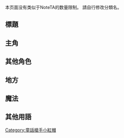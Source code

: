 {{CGroupH|name=童話槍手小紅帽|desc=童話槍手小紅帽}}<noinclude>[[Category:ACG公共轉換組模板|{{SUBPAGENAME}}]][[Category:童話槍手小紅帽]]

本页面没有类似于NoteTA的数量限制。
請自行修改分類名。

== 標題 ==
</noinclude>
{{CItem|zh:童話劍俠小紅帽; zh-tw:童話槍手小紅帽; zh-hk:俏皮劍俠小紅帽; zh-cn:童话枪手小红帽;|desc=default|original=}}<noinclude>

== 主角 ==
</noinclude>
{{CItem|zh:睡公主; zh-tw:睡美人; zh-hk:睡公主; zh-cn:荊棘公主;|desc=default|original=}}
{{CItem|zh:威爾; zh-tw:巴爾; zh-hk:巴爾; zh-cn:威尔;|desc=default|original=}}<noinclude>

== 其他角色 ==
</noinclude>
{{CItem|zh:絲薏菲娜; zh-tw:席爾菲奴; zh-hk:蘇菲娜; zh-cn:丝薏菲娜;|desc=default|original=}}
{{CItem|zh:蕾蓓翠兒; zh-tw:蘭芬瑟爾; zh-hk:麗蓓翠兒; zh-cn:拉潘翠儿;|desc=default|original=}}
{{CItem|zh:Q比; zh-tw:裘比; zh-hk:裘比; zh-cn:丘比;|desc=default|original=}}
{{CItem|zh:仙杜麗拉; zh-tw:桑度瑞拉; zh-hk:Cinderella; zh-cn:桑德利永;|desc=default|original=}}
{{CItem|zh:藍達喬; zh-tw:藍達喬; zh-hk:藍達喬; zh-cn:朗达鸠;|desc=default|original=}}
{{CItem|zh:翰修; zh-tw:漢賽爾; zh-hk:翰修; zh-cn:汉泽尔;|desc=default|original=}}
{{CItem|zh:歌麗德; zh-tw:葛麗特; zh-hk:歌麗德; zh-cn:格莱特;|desc=default|original=}}
{{CItem|zh:特魯德; zh-tw:特魯得; zh-hk:杜瑙黛; zh-cn:特鲁德;|desc=default|original=}}
{{CItem|zh:迪馬殊; zh-tw:迪特馬斯; zh-hk:迪馬斯; zh-cn:笛托玛尔什;|desc=default|original=}}
{{CItem|zh:卡尼; zh-tw:卡涅; zh-hk:卡尼; zh-cn:卡奈;|desc=default|original=}}
{{CItem|zh:艾素; zh-tw:耶色魯; zh-hk:艾素; zh-cn:艾塞尔;|desc=default|original=}}
{{CItem|zh:拉戈; zh-tw:拉路可; zh-hk:拉爾哥; zh-cn:拉尔高;|desc=default|original=}}<noinclude>

== 地方 ==
</noinclude>
{{CItem|zh:奇幻谷; zh-tw:芳達貝雷; zh-hk:奇幻谷; zh-cn:范达威利|desc=default|original=}}
{{CItem|zh:不來梅; zh-tw:布萊梅; zh-hk:不來梅; zh-cn:不来梅;|desc=default|original=}}
{{CItem|zh:北庭園; zh-tw:北佳魯特; zh-hk:北庭園; zh-cn:北庭園|desc=default|original=}}
{{CItem|zh:伊傑魯; zh-tw:里傑魯; zh-hk:伊傑魯; zh-cn:依泽鲁|desc=default|original=}}
{{CItem|zh:絲葦黛西森林; zh-tw:史易特威森林; zh-hk:絲葦黛西森林; zh-cn:甜蜜森林西部|desc=default|original=}}
{{CItem|zh:霧之花園; zh-tw:密斯特卡路德; zh-hk:霧之花園; zh-cn:雾之花园|desc=default|original=}}<noinclude>

== 魔法 ==
</noinclude>
{{CItem|zh:格林剪刀; zh-tw:格林泰勒; zh-hk:格林較剪; zh-cn:格林剪刀;|desc=default|original=}}
{{CItem|zh:旋轉之環; zh-tw:琦爾奎督思環; zh-hk:旋轉之環; zh-cn:天使之环;|desc=default|original=}}
{{CItem|zh:諾克塔爾; zh-tw:諾克塔爾; zh-hk:諾克塔爾; zh-cn:诺克塔尔|desc=default|original=}}
{{CItem|zh:菲斯特斯; zh-tw:菲斯特斯; zh-hk:菲斯特斯; zh-cn:菲斯特斯|desc=default|original=}}
{{CItem|zh:過特爾; zh-tw:庫特爾; zh-hk:過特爾; zh-cn:过特尔|desc=default|original=}}
{{CItem|zh:比馬龍; zh-tw:比馬龍; zh-hk:比馬龍; zh-cn:比马龙|desc=default|original=}}
{{CItem|zh:奪命德畢尼岡德; zh-tw:迭斯德畢尼岡德; zh-hk:奪命德畢尼岡德; zh-cn:夺命德毕尼冈德|desc=default|original=}}<noinclude>

== 其他用語 ==
</noinclude>
{{CItem|zh:鎖匙; zh-tw:鑰匙; zh-hk:鎖匙; zh-cn:钥匙;|desc=default|original=}}
{{CItem|zh:奇幻谷之匙; zh-tw:芳達貝雷之鑰; zh-hk:奇幻谷之匙; zh-cn:范达威利之钥;|desc=default|original=}}
{{CItem|zh:艾爾岱之匙; zh-tw:艾爾岱之鑰; zh-hk:艾爾岱之匙; zh-cn:艾尔岱之钥;|desc=default|original=}}
{{CItem|zh:沙羅曼蛇; zh-tw:沙拉曼多拉; zh-hk:沙羅曼蛇; zh-cn:沙罗曼蛇|desc=default|original=}}
{{CItem|zh:合體不來梅; zh-tw:合體布萊梅; zh-hk:合體不來梅; zh-cn:合体不来梅|desc=default|original=}}<noinclude>

<!--以下请自行添加／以下請自行添加
{{CItem|zh:; zh-tw:; zh-hk:; zh-cn:|desc=default|original=}}
-->
</noinclude>{{CGroupF}}